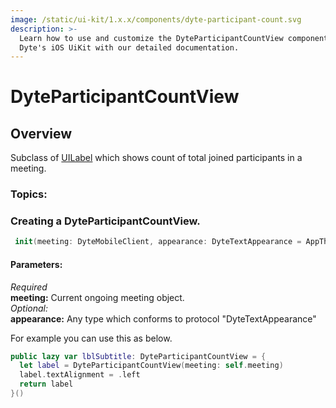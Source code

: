 ```yaml
---
image: /static/ui-kit/1.x.x/components/dyte-participant-count.svg
description: >-
  Learn how to use and customize the DyteParticipantCountView component in
  Dyte's iOS UiKit with our detailed documentation.
---
```


# DyteParticipantCountView

## Overview

Subclass of [UILabel](https://developer.apple.com/documentation/uikit/uilabel) which shows count of total joined participants in a meeting.

### Topics:

### Creating a DyteParticipantCountView.

```swift
 init(meeting: DyteMobileClient, appearance: DyteTextAppearance = AppTheme.shared.participantCountAppearance) {
```

#### Parameters:

_Required_  
**meeting:** Current ongoing meeting object.  
_Optional:_  
**appearance:** Any type which conforms to protocol "DyteTextAppearance"

For example you can use this as below.

```swift
public lazy var lblSubtitle: DyteParticipantCountView = {
  let label = DyteParticipantCountView(meeting: self.meeting)
  label.textAlignment = .left
  return label
}()
```

<head>
  <title>iOS DyteParticipantCountView</title>
</head>
